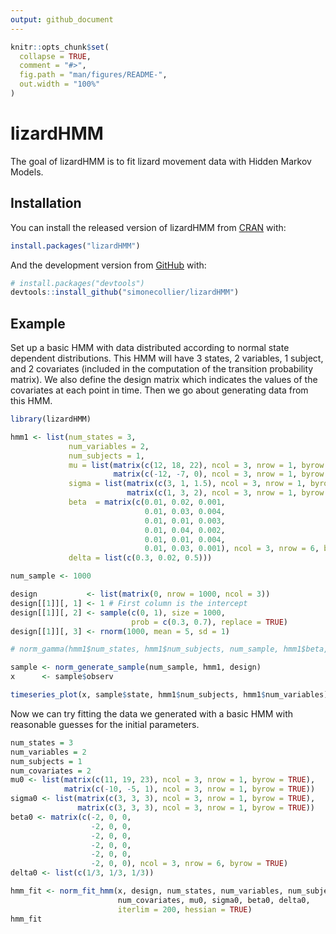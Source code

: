 ```yaml
---
output: github_document
---
```


<!-- README.md is generated from README.Rmd. Please edit that file -->

```r
knitr::opts_chunk$set(
  collapse = TRUE,
  comment = "#>",
  fig.path = "man/figures/README-",
  out.width = "100%"
)
```

# lizardHMM

<!-- badges: start -->
<!-- badges: end -->

The goal of lizardHMM is to fit lizard movement data with Hidden Markov Models.

## Installation

You can install the released version of lizardHMM from [CRAN](https://CRAN.R-project.org) with:

``` r
install.packages("lizardHMM")
```

And the development version from [GitHub](https://github.com/) with:

``` r
# install.packages("devtools")
devtools::install_github("simonecollier/lizardHMM")
```
## Example

Set up a basic HMM with data distributed according to normal state dependent 
distributions. This HMM will have 3 states, 2 variables, 1 subject, and 2 
covariates (included in the computation of the transition probability matrix).
We also define the design matrix which indicates the values of the covariates
at each point in time. Then we go about generating data from this HMM.

```r
library(lizardHMM)

hmm1 <- list(num_states = 3,
             num_variables = 2,
             num_subjects = 1,
             mu = list(matrix(c(12, 18, 22), ncol = 3, nrow = 1, byrow = TRUE), 
                       matrix(c(-12, -7, 0), ncol = 3, nrow = 1, byrow = TRUE)),
             sigma = list(matrix(c(3, 1, 1.5), ncol = 3, nrow = 1, byrow = TRUE), 
                          matrix(c(1, 3, 2), ncol = 3, nrow = 1, byrow = TRUE)),
             beta  = matrix(c(0.01, 0.02, 0.001,
                              0.01, 0.03, 0.004,
                              0.01, 0.01, 0.003,
                              0.01, 0.04, 0.002,
                              0.01, 0.01, 0.004,
                              0.01, 0.03, 0.001), ncol = 3, nrow = 6, byrow = TRUE),
             delta = list(c(0.3, 0.02, 0.5)))

num_sample <- 1000

design           <- list(matrix(0, nrow = 1000, ncol = 3))
design[[1]][, 1] <- 1 # First column is the intercept
design[[1]][, 2] <- sample(c(0, 1), size = 1000, 
                           prob = c(0.3, 0.7), replace = TRUE)
design[[1]][, 3] <- rnorm(1000, mean = 5, sd = 1)

# norm_gamma(hmm1$num_states, hmm1$num_subjects, num_sample, hmm1$beta, design)

sample <- norm_generate_sample(num_sample, hmm1, design)
x      <- sample$observ

timeseries_plot(x, sample$state, hmm1$num_subjects, hmm1$num_variables)
```


Now we can try fitting the data we generated with a basic HMM with reasonable 
guesses for the initial parameters.

```r
num_states = 3
num_variables = 2
num_subjects = 1
num_covariates = 2
mu0 <- list(matrix(c(11, 19, 23), ncol = 3, nrow = 1, byrow = TRUE),
            matrix(c(-10, -5, 1), ncol = 3, nrow = 1, byrow = TRUE))
sigma0 <- list(matrix(c(3, 3, 3), ncol = 3, nrow = 1, byrow = TRUE),
               matrix(c(3, 3, 3), ncol = 3, nrow = 1, byrow = TRUE))
beta0 <- matrix(c(-2, 0, 0,
                  -2, 0, 0,
                  -2, 0, 0,
                  -2, 0, 0,
                  -2, 0, 0,
                  -2, 0, 0), ncol = 3, nrow = 6, byrow = TRUE)
delta0 <- list(c(1/3, 1/3, 1/3))

hmm_fit <- norm_fit_hmm(x, design, num_states, num_variables, num_subjects,
                        num_covariates, mu0, sigma0, beta0, delta0,
                        iterlim = 200, hessian = TRUE)
hmm_fit
```

